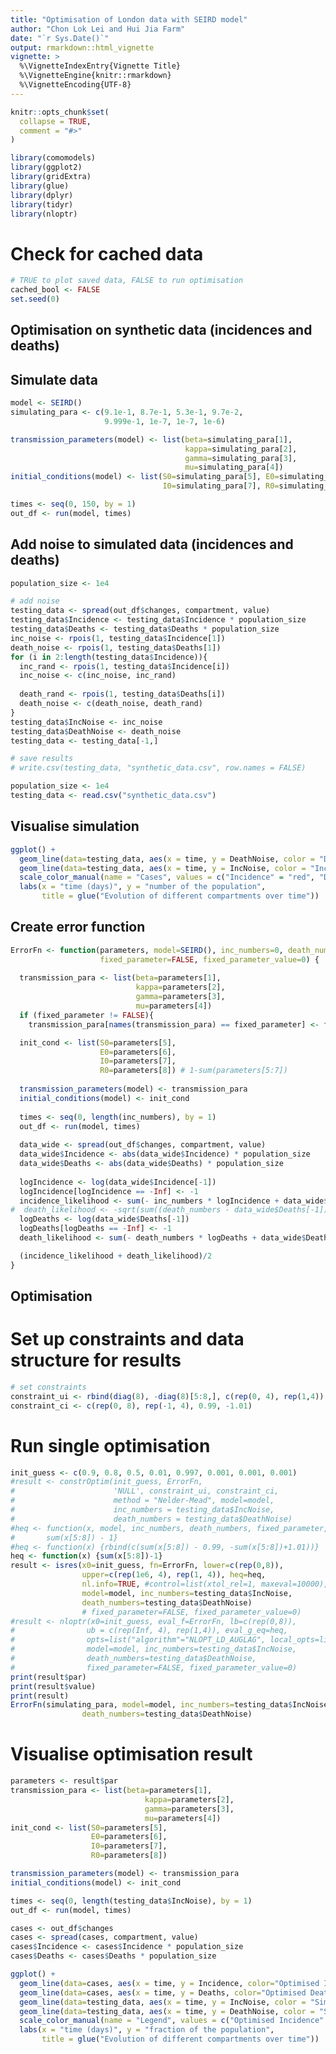 ---
title: "Optimisation of London data with SEIRD model"
author: "Chon Lok Lei and Hui Jia Farm"
date: "`r Sys.Date()`"
output: rmarkdown::html_vignette
vignette: >
  %\VignetteIndexEntry{Vignette Title}
  %\VignetteEngine{knitr::rmarkdown}
  %\VignetteEncoding{UTF-8}
---

```{r, include = FALSE}
knitr::opts_chunk$set(
  collapse = TRUE,
  comment = "#>"
)
```

```{r setup}
library(comomodels)
library(ggplot2)
library(gridExtra)
library(glue)
library(dplyr)
library(tidyr)
library(nloptr)
```

# Check for cached data
```{r bool-cached-data}
# TRUE to plot saved data, FALSE to run optimisation
cached_bool <- FALSE
set.seed(0)
```

## Optimisation on synthetic data (incidences and deaths)

## Simulate data

```{r setup-model, eval=!cached_bool}
model <- SEIRD()
simulating_para <- c(9.1e-1, 8.7e-1, 5.3e-1, 9.7e-2,
                     9.999e-1, 1e-7, 1e-7, 1e-6)

transmission_parameters(model) <- list(beta=simulating_para[1], 
                                       kappa=simulating_para[2],
                                       gamma=simulating_para[3], 
                                       mu=simulating_para[4])
initial_conditions(model) <- list(S0=simulating_para[5], E0=simulating_para[6],
                                  I0=simulating_para[7], R0=simulating_para[8])

times <- seq(0, 150, by = 1)
out_df <- run(model, times)
```

## Add noise to simulated data (incidences and deaths)

```{r add-noise, eval=!cached_bool}
population_size <- 1e4

# add noise
testing_data <- spread(out_df$changes, compartment, value)
testing_data$Incidence <- testing_data$Incidence * population_size
testing_data$Deaths <- testing_data$Deaths * population_size
inc_noise <- rpois(1, testing_data$Incidence[1])
death_noise <- rpois(1, testing_data$Deaths[1])
for (i in 2:length(testing_data$Incidence)){
  inc_rand <- rpois(1, testing_data$Incidence[i])
  inc_noise <- c(inc_noise, inc_rand)
  
  death_rand <- rpois(1, testing_data$Deaths[i])
  death_noise <- c(death_noise, death_rand)
}
testing_data$IncNoise <- inc_noise
testing_data$DeathNoise <- death_noise
testing_data <- testing_data[-1,]

# save results
# write.csv(testing_data, "synthetic_data.csv", row.names = FALSE)
```
```{r, eval=cached_bool}
population_size <- 1e4
testing_data <- read.csv("synthetic_data.csv")
```


## Visualise simulation

```{r plot-synthetic-data, fig.height = 5, fig.width = 7}
ggplot() +
  geom_line(data=testing_data, aes(x = time, y = DeathNoise, color = "Deaths")) +
  geom_line(data=testing_data, aes(x = time, y = IncNoise, color = "Incidence")) +
  scale_color_manual(name = "Cases", values = c("Incidence" = "red", "Deaths" = "blue")) +
  labs(x = "time (days)", y = "number of the population",
       title = glue("Evolution of different compartments over time"))
```

## Create error function

```{r error-fn}
ErrorFn <- function(parameters, model=SEIRD(), inc_numbers=0, death_numbers=0,
                    fixed_parameter=FALSE, fixed_parameter_value=0) {
  
  transmission_para <- list(beta=parameters[1],
                            kappa=parameters[2],
                            gamma=parameters[3],
                            mu=parameters[4])
  if (fixed_parameter != FALSE){
    transmission_para[names(transmission_para) == fixed_parameter] <- fixed_parameter_value}

  init_cond <- list(S0=parameters[5],
                    E0=parameters[6],
                    I0=parameters[7],
                    R0=parameters[8]) # 1-sum(parameters[5:7])
  
  transmission_parameters(model) <- transmission_para
  initial_conditions(model) <- init_cond
  
  times <- seq(0, length(inc_numbers), by = 1)
  out_df <- run(model, times)
  
  data_wide <- spread(out_df$changes, compartment, value)
  data_wide$Incidence <- abs(data_wide$Incidence) * population_size
  data_wide$Deaths <- abs(data_wide$Deaths) * population_size
  
  logIncidence <- log(data_wide$Incidence[-1])
  logIncidence[logIncidence == -Inf] <- -1
  incidence_likelihood <- sum(- inc_numbers * logIncidence + data_wide$Incidence[-1])
#  death_likelihood <- -sqrt(sum((death_numbers - data_wide$Deaths[-1])^2))
  logDeaths <- log(data_wide$Deaths[-1])
  logDeaths[logDeaths == -Inf] <- -1
  death_likelihood <- sum(- death_numbers * logDeaths + data_wide$Deaths[-1])

  (incidence_likelihood + death_likelihood)/2
}
```

## Optimisation

# Set up constraints and data structure for results

```{r constraints}
# set constraints
constraint_ui <- rbind(diag(8), -diag(8)[5:8,], c(rep(0, 4), rep(1,4)), c(rep(0, 4), rep(-1,4)))
constraint_ci <- c(rep(0, 8), rep(-1, 4), 0.99, -1.01)
```

# Run single optimisation

```{r single-opt}
init_guess <- c(0.9, 0.8, 0.5, 0.01, 0.997, 0.001, 0.001, 0.001)
#result <- constrOptim(init_guess, ErrorFn,
#                      'NULL', constraint_ui, constraint_ci,
#                      method = "Nelder-Mead", model=model,
#                      inc_numbers = testing_data$IncNoise, 
#                      death_numbers = testing_data$DeathNoise)
#heq <- function(x, model, inc_numbers, death_numbers, fixed_parameter, fixed_parameter_value){ 
#		sum(x[5:8]) - 1}
#heq <- function(x) {rbind(c(sum(x[5:8]) - 0.99, -sum(x[5:8])+1.01))}
heq <- function(x) {sum(x[5:8])-1}
result <- isres(x0=init_guess, fn=ErrorFn, lower=c(rep(0,8)), 
				upper=c(rep(1e6, 4), rep(1, 4)), heq=heq,
				nl.info=TRUE, #control=list(xtol_rel=1, maxeval=10000),
				model=model, inc_numbers=testing_data$IncNoise,
				death_numbers=testing_data$DeathNoise)					    
				# fixed_parameter=FALSE, fixed_parameter_value=0)					    
#result <- nloptr(x0=init_guess, eval_f=ErrorFn, lb=c(rep(0,8)),
#				 ub = c(rep(Inf, 4), rep(1,4)), eval_g_eq=heq,
#				 opts=list("algorithm"="NLOPT_LD_AUGLAG", local_opts=list(algorithm="NLOPT_LD_MMA")),
#			     model=model, inc_numbers=testing_data$IncNoise,
#				 death_numbers=testing_data$DeathNoise,
#				 fixed_parameter=FALSE, fixed_parameter_value=0)					    
print(result$par)
print(result$value)
print(result)
ErrorFn(simulating_para, model=model, inc_numbers=testing_data$IncNoise,
				death_numbers=testing_data$DeathNoise)					    

```

# Visualise optimisation result

```{r plot-opt, fig.height = 5, fig.width = 7}
parameters <- result$par
transmission_para <- list(beta=parameters[1],
                              kappa=parameters[2],
                              gamma=parameters[3],
                              mu=parameters[4])
init_cond <- list(S0=parameters[5],
                  E0=parameters[6],
                  I0=parameters[7],
                  R0=parameters[8])

transmission_parameters(model) <- transmission_para
initial_conditions(model) <- init_cond

times <- seq(0, length(testing_data$IncNoise), by = 1)
out_df <- run(model, times)

cases <- out_df$changes
cases <- spread(cases, compartment, value)
cases$Incidence <- cases$Incidence * population_size
cases$Deaths <- cases$Deaths * population_size

ggplot() +
  geom_line(data=cases, aes(x = time, y = Incidence, color="Optimised Incidence")) +
  geom_line(data=cases, aes(x = time, y = Deaths, color="Optimised Deaths")) +
  geom_line(data=testing_data, aes(x = time, y = IncNoise, color = "Simulated Incidence")) +
  geom_line(data=testing_data, aes(x = time, y = DeathNoise, color = "Simulated Deaths")) +
  scale_color_manual(name = "Legend", values = c("Optimised Incidence" = "red", "Optimised Deaths" = "blue", "Simulated Incidence" = "#FF6699", "Simulated Deaths" = "#66CCFF")) +
  labs(x = "time (days)", y = "fraction of the population",
       title = glue("Evolution of different compartments over time"))
```
